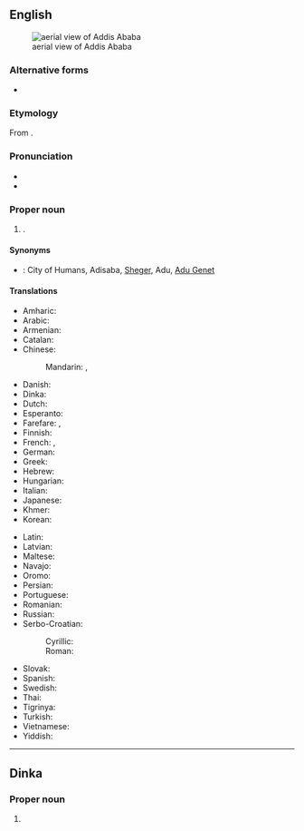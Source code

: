 ==English==
{{wikipedia}}
[[File:Addis Ababa aerial approach 2009-08-27 15-26-13.jpg|thumb|aerial view of Addis Ababa]]

===Alternative forms===
* {{l|en|Addis Abeba}}

===Etymology===
From {{bor|en|am|አዲስ አበባ||new flower}}.

===Pronunciation===
* {{IPA|en|/ˌædɪs ˈæbəbə/}}
* {{audio|en|LL-Q1860 (eng)-Vealhurl-Addis Ababa.wav|Audio (Southern England)}}

===Proper noun===
{{en-proper noun|head=Addis Ababa}}

# {{place|en|capital city|c/Ethiopia}}.

====Synonyms====
* {{qualifier|nicknames}}: City of Humans, Adisaba, [[Sheger]], Adu, [[Adu Genet]]

====Translations====
{{trans-top|capital of Ethiopia}}
* Amharic: {{t|am|አዲስ አበባ|tr=ʾädis ʾäbäba}}
* Arabic: {{t+|ar|أَدِيس أَبَابَا|f}}
* Armenian: {{t+|hy|Ադիս Աբեբա}}
* Catalan: {{t|ca|Addis Abeba}}
* Chinese:
*: Mandarin: {{t+|cmn|亞的斯亞貝巴|sc=Hani}}, {{t+|cmn|亚的斯亚贝巴|tr=Yàdìsīyàbèibā|sc=Hani}}
* Danish: {{t|da|Addis Ababa}}
* Dinka: {{t|din|Addis Ababa}}
* Dutch: {{t+|nl|Addis Abeba|n}}
* Esperanto: {{t|eo|Adisabebo}}
* Farefare: {{t|gur|Adis-ababa}}, {{t|gur|Mõ-pʋʋgɔ-paalɛ}}
* Finnish: {{t+|fi|Addis Abeba}}
* French: {{t+|fr|Addis-Abeba}}, {{t|fr|Addis-Ababa}}
* German: {{t+|de|Addis Abeba}}
* Greek: {{t|el|Αντίς Αμπέμπα|f}}
* Hebrew: {{t|he|אָדִיס אָבֶּבָּה|tr=adis ababa}}
* Hungarian: {{t+|hu|Addisz-Abeba}}
* Italian: {{t+|it|Addis Abeba}}
* Japanese: {{t+|ja|アジスアベバ|tr=Ajisuabeba}}
* Khmer: {{t+|km|អាឌីសអាបេបា}}
* Korean: {{t|ko|^아디스아바바}}
{{trans-mid}}
* Latin: {{t|la|Neanthopolis|f}}
* Latvian: {{t|lv|Adisabeba}}
* Maltese: {{t|mt|Addis Ababa|f}}
* Navajo: {{t|nv|Ádis Áwewah}}
* Oromo: {{t|om|Finfinnee}}
* Persian: {{t+|fa|آدیس آبابا|tr=âdis âbâbâ}}
* Portuguese: {{t+|pt|Adis Abeba|f}}
* Romanian: {{t|ro|Adis Abeba|f}}
* Russian: {{t+|ru|Адди́с-Абе́ба|f}}
* Serbo-Croatian:
*: Cyrillic: {{t|sh|Адис Абеба|f}}
*: Roman: {{t|sh|Adis Abeba|f}}
* Slovak: {{t+|sk|Addis Abeba|f}}
* Spanish: {{t+|es|Adís Abeba|f}}
* Swedish: {{t+|sv|Addis Abeba}}
* Thai: {{t|th|อาดดิสอาบาบา}}
* Tigrinya: {{t|ti|ኣዲስ ኣበባ}}
* Turkish: {{t|tr|Addis Ababa}}
* Vietnamese: {{t|vi|A-đi A-bê-ba}}
* Yiddish: {{t|yi|אַדיס אַבאַבאַ}}
{{trans-bottom}}

----

==Dinka==

===Proper noun===
{{head|din|proper noun}}

# {{place|din|capital city|c/Ethiopia|t1=Addis Ababa}}